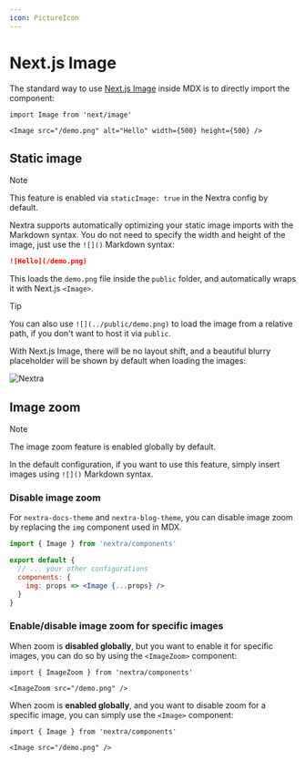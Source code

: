 ```yaml
---
icon: PictureIcon
---
```


# Next.js Image

The standard way to use
[Next.js Image](https://nextjs.org/docs/app/getting-started/images)
inside MDX is to directly import the component:

```mdx filename="MDX"
import Image from 'next/image'

<Image src="/demo.png" alt="Hello" width={500} height={500} />
```

## Static image

> [!NOTE]
>
> This feature is enabled via `staticImage: true` in the Nextra config by
> default.

Nextra supports automatically optimizing your static image imports with the
Markdown syntax. You do not need to specify the width and height of the image,
just use the `![]()` Markdown syntax:

```md filename="Markdown"
![Hello](/demo.png)
```

This loads the `demo.png` file inside the `public` folder, and automatically
wraps it with Next.js `<Image>`.

> [!TIP]
>
> You can also use `![](../public/demo.png)` to load the image from a relative
> path, if you don't want to host it via `public`.

With Next.js Image, there will be no layout shift, and a beautiful blurry
placeholder will be shown by default when loading the images:

![Nextra](/opengraph-image.jpeg)

## Image zoom

> [!NOTE]
>
> The image zoom feature is enabled globally by default.

In the default configuration, if you want to use this feature, simply insert
images using `![]()` Markdown syntax.

### Disable image zoom

For `nextra-docs-theme` and `nextra-blog-theme`, you can disable image zoom by
replacing the `img` component used in MDX.

```jsx filename="theme.config.jsx"
import { Image } from 'nextra/components'

export default {
  // ... your other configurations
  components: {
    img: props => <Image {...props} />
  }
}
```

### Enable/disable image zoom for specific images

When zoom is **disabled globally**, but you want to enable it for specific
images, you can do so by using the `<ImageZoom>` component:

```mdx
import { ImageZoom } from 'nextra/components'

<ImageZoom src="/demo.png" />
```

When zoom is **enabled globally**, and you want to disable zoom for a specific
image, you can simply use the `<Image>` component:

```mdx
import { Image } from 'nextra/components'

<Image src="/demo.png" />
```

